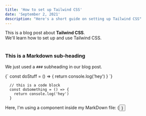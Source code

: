 ```yaml
---
title: 'How to set up Tailwind CSS'
date: 'September 2, 2021'
description: "Here's a short guide on setting up Tailwind CSS"
---
```


<div>
  This is a blog post about <strong>Tailwind CSS</strong>. <br/>
  We'll learn how to set up and use Tailwind CSS.
</div>

<br/>

### This is a Markdown sub-heading
We just used a `###` subheading in our blog post.

<SyntaxHighlighter language="javascript">
  {`
    const doStuff = () => {
      return console.log('hey')
    }
  `}
</SyntaxHighlighter>

```
  // this is a code block
  const doSomething = () => {
    return console.log('hey')
  }
```

<div>Here, I'm using a component inside my MarkDown file: {<Button text={"Click me"}/>}</div>

